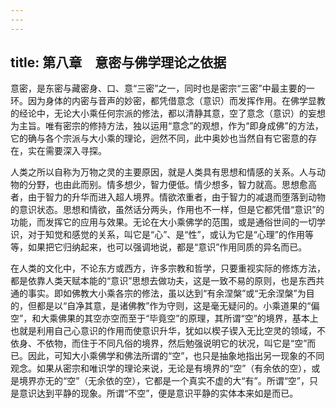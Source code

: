 ```yaml
---
---
---
```

title: 第八章　意密与佛学理论之依据
---




意密，是东密与藏密身、口、意“三密”之一，同时也是密宗“三密”中最主要的一环。因为身体的内密与音声的妙密，都凭借意念（意识）而发挥作用。在佛学显教的经论中，无论大小乘任何宗派的修法，都以清静其意，空了意念（意识）的妄想为主旨。唯有密宗的修持方法，独以运用“意念”的观想，作为“即身成佛”的方法，它的确与各个宗派与大小乘的理论，迥然不同，此中奥妙也当然自有它密意的存在，实在需要深入寻探。

人类之所以自称为万物之灵的主要原因，就是人类具有思想和情感的关系。人与动物的分野，也由此而别。情多想少，智力便低。情少想多，智力就高。思想愈高者，由于智力的升华而进入超人境界。情欲浓重者，由于智力的减退而堕落到动物的意识状态。思想和情欲，虽然话分两头，作用也不一样，但是它都凭借“意识”的功能，而发挥它的应用与效果。无论在大小乘佛学的范围，或是通俗世间的一切学识，对于知觉和感觉的关系，叫它是“心”、是“性”，或认为它是“心理”的作用等等，如果把它归纳起来，也可以强调地说，都是“意识”作用同质的异名而已。

在人类的文化中，不论东方或西方，许多宗教和哲学，只要重视实际的修炼方法，都是依靠人类天赋本能的“意识”思想去做功夫，这是一致不易的原则，也是东西共通的事实。即如佛教大小乘各宗的修法，虽以达到“有余涅槃”或“无余涅槃”为目的，但都是以“自净其意，是诸佛教”作为守则，这是毫无疑问的。小乘道果的“偏空”，和大乘佛果的其空亦空而至于“毕竟空”的原理，其所谓“空”的境界，基本上也就是利用自己心意识的作用而使意识升华，犹如以楔子锲入无比空灵的领域，不依身、不依物，而住于不同凡俗的境界，然后勉强说明它的状况，叫它是“空”而已。因此，可知大小乘佛学和佛法所谓的“空”，也只是抽象地指出另一现象的不同观念。如果从密宗和唯识学的理论来说，无论是有境界的“空”（有余依的空），或是境界亦无的“空”（无余依的空），它都是一个真实不虚的大“有”。所谓“空”，只是意识达到平静的现象。所谓“不空”，便是意识平静的实体本来如是而已。